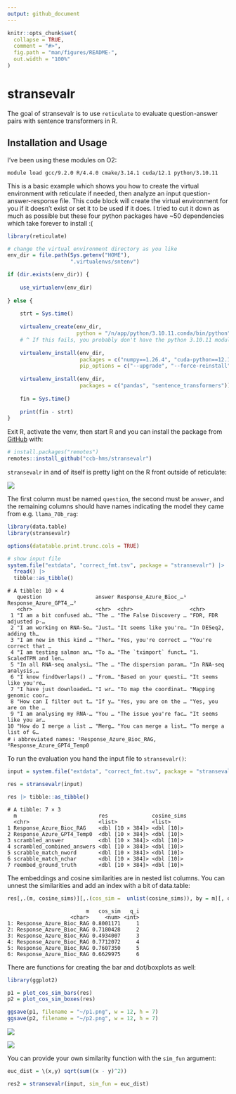 ```yaml
---
output: github_document
---
```


<!-- README.md is generated from README.Rmd. Please edit that file -->

```r
knitr::opts_chunk$set(
  collapse = TRUE,
  comment = "#>",
  fig.path = "man/figures/README-",
  out.width = "100%"
)
```

# stransevalr

<!-- badges: start -->
<!-- badges: end -->

The goal of stransevalr is to use `reticulate` to evaluate question-answer pairs with sentence transformers in R.


## Installation and Usage

I've been using these modules on O2:

```
module load gcc/9.2.0 R/4.4.0 cmake/3.14.1 cuda/12.1 python/3.10.11
```

This is a basic example which shows you how to create the virtual environment with reticulate if needed, then analyze an input question-answer-response file. This code block will create the virtual environment for you if it doesn't exist or set it to be used if it does. I tried to cut it down as much as possible but these four python packages have ~50 dependencies which take forever to install :(

```r
library(reticulate)

# change the virtual environment directory as you like
env_dir = file.path(Sys.getenv("HOME"),
                    ".virtualenvs/sntenv") 

if (dir.exists(env_dir)) {
  
    use_virtualenv(env_dir)
  
} else {
  
    strt = Sys.time()
    
    virtualenv_create(env_dir,
                      python = "/n/app/python/3.10.11.conda/bin/python")
    # ^ If this fails, you probably don't have the python 3.10.11 module loaded
    
    virtualenv_install(env_dir, 
                       packages = c("numpy==1.26.4", "cuda-python==12.1.0", "torch==2.2.2"),
                       pip_options = c("--upgrade", "--force-reinstall"))
    
    virtualenv_install(env_dir, 
                       packages = c("pandas", "sentence_transformers"))
    
    fin = Sys.time()
    
    print(fin - strt)
}

```

Exit R, activate the venv, then start R and you can install the package from [GitHub](https://github.com/) with:

``` r
# install.packages("remotes")
remotes::install_github("ccb-hms/stransevalr")
```


`stransevalr` in and of itself is pretty light on the R front outside of reticulate:

![](man/figs/deps.png)

The first column must be named `question`, the second must be `answer`, and the remaining columns should have names indicating the model they came from e.g. `llama_70b_rag`:


```r
library(data.table)
library(stransevalr)

options(datatable.print.trunc.cols = TRUE)

# show input file
system.file("extdata", "correct_fmt.tsv", package = "stransevalr") |> 
  fread() |>
  tibble::as_tibble()
```

```
# A tibble: 10 × 4
   question                 answer Response_Azure_Bioc_…¹ Response_Azure_GPT4_…²
   <chr>                    <chr>  <chr>                  <chr>                 
 1 "I am a bit confused ab… "The … "The False Discovery … "FDR, FDR adjusted p-…
 2 "I am working on RNA-Se… "Just… "It seems like you're… "In DESeq2, adding th…
 3 "I am new in this kind … "Ther… "Yes, you're correct … "You're correct that …
 4 "I am testing salmon an… "To a… "The `tximport` funct… "1. ScaledTPM and len…
 5 "In all RNA-seq analysi… "The … "The dispersion param… "In RNA-seq analysis,…
 6 "I know findOverlaps() … "From… "Based on your questi… "It seems like you're…
 7 "I have just downloaded… "I wr… "To map the coordinat… "Mapping genomic coor…
 8 "How can I filter out t… "If y… "Yes, you are on the … "Yes, you are on the …
 9 "I am analysing my RNA-… "You … "The issue you're fac… "It seems like you ar…
10 "How do I merge a list … "Merg… "You can merge a list… "To merge a list of G…
# ℹ abbreviated names: ¹Response_Azure_Bioc_RAG, ²Response_Azure_GPT4_Temp0
```

To run the evaluation you hand the input file to `stransevalr()`:

```r
input = system.file("extdata", "correct_fmt.tsv", package = "stransevalr")

res = stransevalr(input)

res |> tibble::as_tibble()

```

```
# A tibble: 7 × 3
  m                          res              cosine_sims
  <chr>                      <list>           <list>     
1 Response_Azure_Bioc_RAG    <dbl [10 × 384]> <dbl [10]> 
2 Response_Azure_GPT4_Temp0  <dbl [10 × 384]> <dbl [10]> 
3 scrambled_answer           <dbl [10 × 384]> <dbl [10]> 
4 scrambled_combined_answers <dbl [10 × 384]> <dbl [10]> 
5 scrabble_match_nword       <dbl [10 × 384]> <dbl [10]> 
6 scrabble_match_nchar       <dbl [10 × 384]> <dbl [10]> 
7 reembed_ground_truth       <dbl [10 × 384]> <dbl [10]> 
```

The embeddings and cosine similarities are in nested list columns. You can unnest the similarities and add an index with a bit of data.table: 

```r
res[,.(m, cosine_sims)][,.(cos_sim =  unlist(cosine_sims)), by = m][, q_i := 1:.N , by = m] |> head()
```

```
                         m   cos_sim   q_i
                    <char>     <num> <int>
1: Response_Azure_Bioc_RAG 0.8001171     1
2: Response_Azure_Bioc_RAG 0.7180428     2
3: Response_Azure_Bioc_RAG 0.4934007     3
4: Response_Azure_Bioc_RAG 0.7712072     4
5: Response_Azure_Bioc_RAG 0.7607350     5
6: Response_Azure_Bioc_RAG 0.6629975     6

```


There are functions for creating the bar and dot/boxplots as well:

```r
library(ggplot2)

p1 = plot_cos_sim_bars(res)
p2 = plot_cos_sim_boxes(res)

ggsave(p1, filename = "~/p1.png", w = 12, h = 7)
ggsave(p2, filename = "~/p2.png", w = 12, h = 7)
```

![](man/figs/p1.png)

![](man/figs/p2.png)

You can provide your own similarity function with the `sim_fun` argument:

```r
euc_dist = \(x,y) sqrt(sum((x - y)^2))

res2 = stransevalr(input, sim_fun = euc_dist)
```



